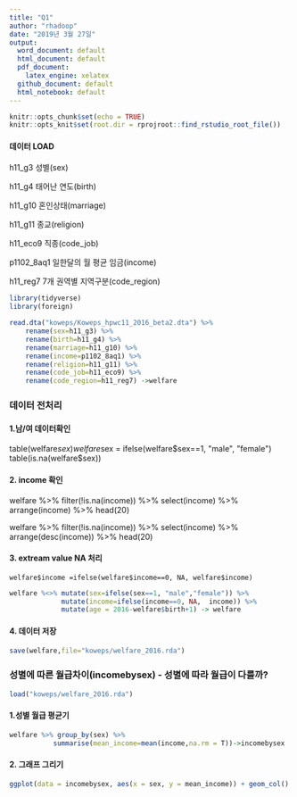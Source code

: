 ```yaml
---
title: "Q1"
author: "rhadoop"
date: "2019년 3월 27일"
output: 
  word_document: default
  html_document: default
  pdf_document: 
    latex_engine: xelatex
  github_document: default
  html_notebook: default
---
```


```r
knitr::opts_chunk$set(echo = TRUE)
knitr::opts_knit$set(root.dir = rprojroot::find_rstudio_root_file())
```


#### 데이터 LOAD
 h11_g3	성별(sex)
 
 h11_g4	태어난 연도(birth)
 
 h11_g10	혼인상태(marriage)
 
 h11_g11	종교(religion)
 
 h11_eco9	직종(code_job)
 
 p1102_8aq1	일한달의 월 평균 임금(income)
 
 h11_reg7	7개 권역별 지역구분(code_region)
```r
library(tidyverse)
library(foreign)

read.dta("koweps/Koweps_hpwc11_2016_beta2.dta") %>% 
    rename(sex=h11_g3) %>% 
    rename(birth=h11_g4) %>% 
    rename(marriage=h11_g10) %>% 
    rename(income=p1102_8aq1) %>%
    rename(religion=h11_g11) %>% 
    rename(code_job=h11_eco9) %>% 
    rename(code_region=h11_reg7) ->welfare  

```
### 데이터 전처리
#### 1.남/여 데이터확인

table(welfare$sex)
welfare$sex = ifelse(welfare$sex==1, "male", "female")
table(is.na(welfare$sex))

####  2. income  확인
welfare %>% filter(!is.na(income)) %>% 
    select(income) %>% 
    arrange(income) %>% head(20)

welfare %>% filter(!is.na(income)) %>% 
    select(income) %>% 
    arrange(desc(income)) %>% head(20)

####  3. extream value NA 처리
    welfare$income =ifelse(welfare$income==0, NA, welfare$income)
```r
welfare %<>% mutate(sex=ifelse(sex==1, "male","female")) %>% 
             mutate(income=ifelse(income==0, NA,  income)) %>% 
             mutate(age = 2016-welfare$birth+1) -> welfare
```
#### 4. 데이터 저장
```r
save(welfare,file="koweps/welfare_2016.rda")
```

### 성별에 따른 월급차이(incomebysex) - 성별에 따라 월급이 다를까?
```r
load("koweps/welfare_2016.rda")
```
#### 1.성별 월급 평균기
```r
welfare %>% group_by(sex) %>%
           summarise(mean_income=mean(income,na.rm = T))->incomebysex
```

#### 2. 그래프 그리기
```r
ggplot(data = incomebysex, aes(x = sex, y = mean_income)) + geom_col()
```






